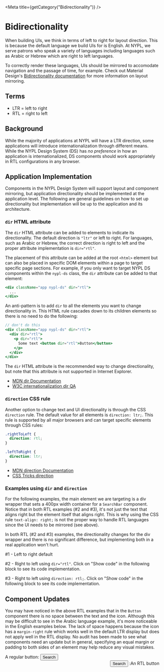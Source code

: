 

<Meta title={getCategory("Bidirectionality")} />

# Bidirectionality

When building UIs, we think in terms of left to right for layout direction. This
is because the default language we build UIs for is English. At NYPL, we serve
patrons who speak a variety of languages including languages such as Arabic or
Hebrew which are right to left languages.

To correctly render these languages, UIs should be mirrored to accomodate navigation
and the passage of time, for example. Check out Material Design's
[Bidirectionality documentation](https://material.io/design/usability/bidirectionality.html)
for more information on layout mirroring.

## Terms

- LTR = left to right
- RTL = right to left

## Background

While the majority of applications at NYPL will have a LTR direction, some applications
will introduce internationalization through different means. While the NYPL Design
System (DS) has _no preference_ in how an application is internationalized, DS
components should work appropriately in RTL configurations in any browser.

## Application Implementation

Components in the NYPL Design System will support layout and component mirroring,
but application directionality should be implemented at the application level. The
following are general guidelines on how to set up directionality but implementation
will be up to the application and its architecture.

### `dir` HTML attribute

The `dir` HTML attribute can be added to elements to indicate its directionality.
The default direction is `"ltr"` or left to right. For languages, such as Arabic
or Hebrew, the correct direction is right to left and the proper attribute
implementation is `dir="rtl"`.

The placement of this attribute can be added at the root `<html>` element but can
also be placed in specific DOM elements within a page to target specific page sections.
For example, if you only want to target NYPL DS components within the `nypl-ds` class,
the `dir` attribute can be added to that element:

```jsx
<div className="app nypl-ds" dir="rtl">
  ...
</div>
```

An anti-pattern is to add `dir` to all the elements you want to change directionality
in. This HTML rule cascades down to its children elements so there is no need to
do the following:

```jsx
// don't do this
<div className="app nypl-ds" dir="rtl">
  <div dir="rtl">
    <p dir="rtl">
      Some text <button dir="rtl">Button</button>
    </p>
  </div>
</div>
```

The `dir` HTML attribute is the recommended way to change directionality, but note
that this attribute is not supported in Internet Explorer.

- [MDN dir Documentation](https://developer.mozilla.org/en-US/docs/Web/HTML/Global_attributes/dir)
- [W3C internationalization dir QA](https://www.w3.org/International/questions/qa-html-dir)

### `direction` CSS rule

Another option to change text and UI directionality is through the CSS `direction`
rule. The default value for all elements is `direction: ltr;`. This rule is
supported by all major browsers and can target specific elements through CSS rules:

```css
.rightToLeft {
  direction: rtl;
}

.leftToRight {
  direction: ltr;
}
```

- [MDN direction Documentation](https://developer.mozilla.org/en-US/docs/Web/CSS/direction)
- [CSS Tricks direction](https://css-tricks.com/almanac/properties/d/direction/)

### Examples using `dir` and `direction`

For the following examples, the main element we are targeting is a div wrapper
that sets a 400px width container for a `SearchBar` component. Notice that in both
RTL examples (#2 and #3), it's not just the text that aligns right but the element
itself that aligns right. This is why using the CSS rule `text-align: right;` is
not the proper way to handle RTL languages since the UI needs to be mirrored (see above).

In both RTL (#2 and #3) examples, the directionality changes for the div wrapper
and there is no significant difference, but implementing both in a real application
won't hurt.

#1 - Left to right default

<Canvas>
  <DSProvider>
    <div style={{ width: "400px" }}>
      <SearchBar
        helperErrorText="Use a keyword or phrase to search!"
        id="example1"
        isRequired
        textInputProps={{
          labelText: "Item Search",
          name: "textInputName",
          placeholder: "Item Search",
        }}
      />
    </div>
  </DSProvider>
</Canvas>

#2 - Right to left using `dir="rtl"`. Click on "Show code" in the following
block to see its code implementation.

<Canvas>
  <DSProvider>
    <div dir="rtl">
      <div style={{ width: "400px" }}>
        <SearchBar
          helperErrorText="استخدم كلمة رئيسية أو عبارة للبحث!"
          id="example2"
          isRequired
          textInputProps={{
            labelText: "Item Search",
            name: "textInputName",
            placeholder: "Item Search",
          }}
        />
      </div>
    </div>
  </DSProvider>
</Canvas>

#3 - Right to left using `direction: rtl;`. Click on "Show code" in the following
block to see its code implementation.

<Canvas>
  <DSProvider>
    <div style={{ direction: "rtl" }}>
      <div style={{ width: "400px" }}>
        <SearchBar
          helperErrorText="استخدم كلمة رئيسية أو عبارة للبحث!"
          id="example3"
          isRequired
          textInputProps={{
            labelText: "Item Search",
            name: "textInputName",
            placeholder: "Item Search",
          }}
        />
      </div>
    </div>
  </DSProvider>
</Canvas>

## Component Updates

You may have noticed in the above RTL examples that in the `Button` component
there is no space between the text and the icon. Although this may be difficult
to see in the Arabic language example, it's more noticeable in the English examples
below. The lack of space happens because the icon has a `margin-right` rule
which works well in the default LTR display but does not apply well in the RTL
display. No audit has been made to see what components need an update but in
general, specifying an equal margin or padding to both sides of an element may
help reduce any visual mistakes.

<Canvas>
  <DSProvider>
    <div style={{ display: "flex", flexDirection: "column" }}>
      <div style={{ width: "300px" }}>
        A regular button:
        <Button buttonType={ButtonTypes.Primary} id="button-ex4" type="submit">
          <Icon
            name={IconNames.Search}
            size={IconSizes.Small}
            align={IconAlign.Left}
          />
          Search
        </Button>
        <div dir="rtl">
          An RTL button:
          <Button
            buttonType={ButtonTypes.Primary}
            id="button-ex5"
            type="submit"
          >
            <Icon
              name={IconNames.Search}
              size={IconSizes.Small}
              align={IconAlign.Left}
            />
            Search
          </Button>
        </div>
      </div>
    </div>
  </DSProvider>
</Canvas>
